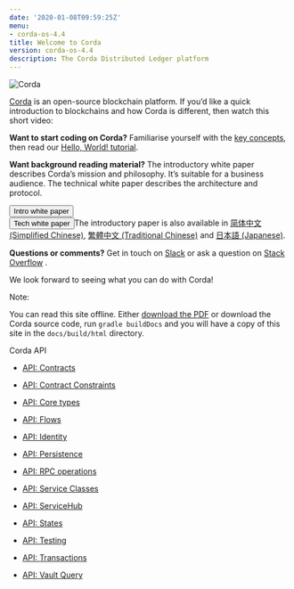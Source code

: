 ```yaml
---
date: '2020-01-08T09:59:25Z'
menu:
- corda-os-4.4
title: Welcome to Corda
version: corda-os-4.4
description: The Corda Distributed Ledger platform
---
```


![Corda](resources/corda.png)

[Corda](https://www.corda.net/) is an open-source blockchain platform. If you’d like a quick introduction to blockchains and how Corda is different, then watch this short video:


**Want to start coding on Corda?** Familiarise yourself with the [key concepts](key-concepts), then read
            our [Hello, World! tutorial](hello-world-introduction).

**Want background reading material?** The introductory white paper describes Corda’s mission and philosophy. It’s suitable for a business
            audience. The technical white paper describes the architecture and protocol.

<a href="_static/corda-introductory-whitepaper.pdf"><button class="button button2">Intro white paper</button></a>    
<a href="_static/corda-technical-whitepaper.pdf"><button class="button button2">Tech white paper</button></a>The introductory paper is also available in [简体中文 (Simplified Chinese)](_static/corda-introductory-whitepaper-zhs.pdf), [繁體中文 (Traditional Chinese)](_static/corda-introductory-whitepaper-zht.pdf) and [日本語 (Japanese)](_static/corda-introductory-whitepaper-jp.pdf).

**Questions or comments?** Get in touch on [Slack](https://slack.corda.net/) or ask a question on
            [Stack Overflow](https://stackoverflow.com/questions/tagged/corda) .

We look forward to seeing what you can do with Corda!

<div class="r3-o-note" role="alert"><span>Note: </span>


You can read this site offline. Either [download the PDF](_static/corda-developer-site.pdf) or download the Corda source code, run `gradle buildDocs` and you will have
                a copy of this site in the `docs/build/html` directory.


</div>



Corda API
* [API: Contracts](api-contracts)

* [API: Contract Constraints](api-contract-constraints)

* [API: Core types](api-core-types)

* [API: Flows](api-flows)

* [API: Identity](api-identity)

* [API: Persistence](api-persistence)

* [API: RPC operations](api-rpc)

* [API: Service Classes](api-service-classes)

* [API: ServiceHub](api-service-hub)

* [API: States](api-states)

* [API: Testing](api-testing)

* [API: Transactions](api-transactions)

* [API: Vault Query](api-vault-query)




